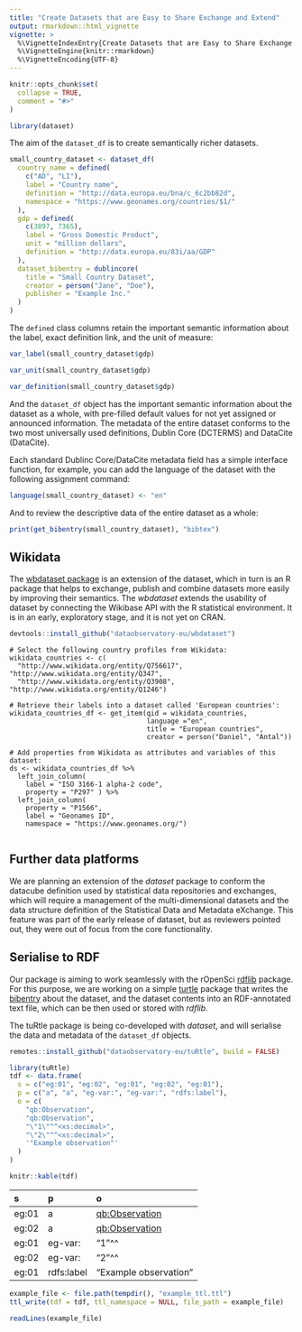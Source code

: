 ```yaml
---
title: "Create Datasets that are Easy to Share Exchange and Extend"
output: rmarkdown::html_vignette
vignette: >
  %\VignetteIndexEntry{Create Datasets that are Easy to Share Exchange and Extend}
  %\VignetteEngine{knitr::rmarkdown}
  %\VignetteEncoding{UTF-8}
---
```


```r
knitr::opts_chunk$set(
  collapse = TRUE,
  comment = "#>"
)
```

```r
library(dataset)
```

The aim of the `dataset_df` is to create semantically richer datasets.

```r
small_country_dataset <- dataset_df(
  country_name = defined(
    c("AD", "LI"),
    label = "Country name",
    definition = "http://data.europa.eu/bna/c_6c2bb82d",
    namespace = "https://www.geonames.org/countries/$1/"
  ),
  gdp = defined(
    c(3897, 7365),
    label = "Gross Domestic Product",
    unit = "million dollars",
    definition = "http://data.europa.eu/83i/aa/GDP"
  ),
  dataset_bibentry = dublincore(
    title = "Small Country Dataset",
    creator = person("Jane", "Doe"),
    publisher = "Example Inc."
  )
)
```

The `defined` class columns retain the important semantic information about the label, exact definition link, and the unit of measure:

```r
var_label(small_country_dataset$gdp)
```

```r
var_unit(small_country_dataset$gdp)
```

```r
var_definition(small_country_dataset$gdp)
```

And the `dataset_df` object has the important semantic information about the dataset as a whole, with pre-filled default values for not yet assigned or announced information. The metadata of the entire dataset conforms to the two most universally used definitions, Dublin Core (DCTERMS) and DataCite (DataCite).

Each standard Dublinc Core/DataCite metadata field has a simple interface function, for example, you can add the language of the dataset with the following assignment command:

```r
language(small_country_dataset) <- "en"
```

And to review the descriptive data of the entire dataset as a whole:

```r
print(get_bibentry(small_country_dataset), "bibtex")
```

## Wikidata

The [wbdataset package](https://wbdataset.dataobservatory.eu/) is an extension of the dataset, which in turn is an R package that helps to exchange, publish and combine datasets more easily by improving their semantics. The *wbdataset* extends the usability of dataset by connecting the Wikibase API with the R statistical environment. It is in an early, exploratory stage, and it is not yet on CRAN.

```r
devtools::install_github("dataobservatory-eu/wbdataset")
```

```         
# Select the following country profiles from Wikidata:
wikidata_countries <- c(
  "http://www.wikidata.org/entity/Q756617", "http://www.wikidata.org/entity/Q347",
  "http://www.wikidata.org/entity/Q3908",   "http://www.wikidata.org/entity/Q1246")
  
# Retrieve their labels into a dataset called 'European countries':
wikidata_countries_df <- get_item(qid = wikidata_countries,
                                  language ="en",
                                  title = "European countries",
                                  creator = person("Daniel", "Antal"))
                                  
# Add properties from Wikidata as attributes and variables of this dataset:                             
ds <- wikidata_countries_df %>%
  left_join_column( 
    label = "ISO 3166-1 alpha-2 code", 
    property = "P297" ) %>%
  left_join_column( 
    property = "P1566", 
    label = "Geonames ID",
    namespace = "https://www.geonames.org/") 
    
```

## Further data platforms

We are planning an extension of the *dataset* package to conform the datacube definition used by statistical data repositories and exchanges, which will require a management of the multi-dimensional datasets and the data structure definition of the Statistical Data and Metadata eXchange. This feature was part of the early release of dataset, but as reviewers pointed out, they were out of focus from the core functionality.

## Serialise to RDF

Our package is aiming to work seamlessly with the rOpenSci [rdflib](https://github.com/ropensci/rdflib) package. For this purpose, we are working on a simple [turtle](https://www.w3.org/TR/turtle/) package that writes the [bibentry](https://dataset.dataobservatory.eu/articles/bibentry.html) about the dataset, and the dataset contents into an RDF-annotated text file, which can be then used or stored with *rdflib*.

The tuRtle package is being co-developed with *dataset*, and will serialise the data and metadata of the `dataset_df` objects.

```r
remotes::install_github("dataobservatory-eu/tuRtle", build = FALSE)
```

```r
library(tuRtle)
tdf <- data.frame(
  s = c("eg:01", "eg:02", "eg:01", "eg:02", "eg:01"),
  p = c("a", "a", "eg-var:", "eg-var:", "rdfs:label"),
  o = c(
    "qb:Observation",
    "qb:Observation",
    "\"1\"^^<xs:decimal>",
    "\"2\"^^<xs:decimal>",
    '"Example observation"'
  )
)

knitr::kable(tdf)
```

| s     | p          | o                     |
|:------|:-----------|:----------------------|
| eg:01 | a          | <qb:Observation>      |
| eg:02 | a          | <qb:Observation>      |
| eg:01 | eg-var:    | "1"\^\^<xs:decimal>   |
| eg:02 | eg-var:    | "2"\^\^<xs:decimal>   |
| eg:01 | rdfs:label | "Example observation" |

```r
example_file <- file.path(tempdir(), "example_ttl.ttl")
ttl_write(tdf = tdf, ttl_namespace = NULL, file_path = example_file)

readLines(example_file)
```
